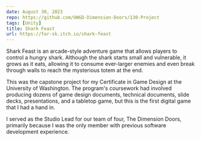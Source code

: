 ```yaml
---
date: August 30, 2023
repo: https://github.com/UWGD-Dimension-Doors/130-Project
tags: [Unity]
title: Shark Feast
url: https://far-sk.itch.io/shark-feast
---
```


Shark Feast is an arcade-style adventure game that allows players to control a
hungry shark. Although the shark starts small and vulnerable, it grows as it
eats, allowing it to consume ever-larger enemies and even break through walls to
reach the mysterious totem at the end.

This was the capstone project for my Certificate in Game Design at the
University of Washington. The program's coursework had involved producing dozens
of game design documents, technical documents, slide decks, presentations, and a
tabletop game, but this is the first digital game that I had a hand in.

I served as the Studio Lead for our team of four, The Dimension Doors, primarily
because I was the only member with previous software development experience.
